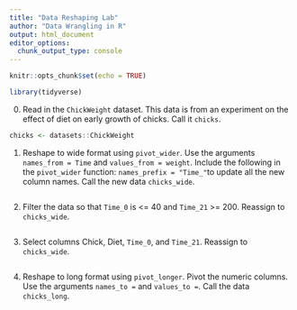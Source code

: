```yaml
---
title: "Data Reshaping Lab"
author: "Data Wrangling in R"
output: html_document
editor_options: 
  chunk_output_type: console
---
```


```r
knitr::opts_chunk$set(echo = TRUE)
```

```r
library(tidyverse)
```


0.  Read in the `ChickWeight` dataset. This data is from an experiment on the effect of diet on early growth of chicks. Call it `chicks`.

```r
chicks <- datasets::ChickWeight
```

1. Reshape to wide format using `pivot_wider`. Use the arguments `names_from = Time` and `values_from = weight`. Include the following in the `pivot_wider` function: `names_prefix = "Time_"`to update all the new column names. Call the new data `chicks_wide`.

```r

```

2. Filter the data so that `Time_0` is <= 40 and `Time_21` >= 200. Reassign to `chicks_wide`.

```r

```

3. Select columns Chick, Diet, `Time_0`, and `Time_21`. Reassign to `chicks_wide`.

```r

```

4. Reshape to long format using `pivot_longer`. Pivot the numeric columns. Use the arguments `names_to = ` and `values_to = `. Call the data `chicks_long`.

```r

```